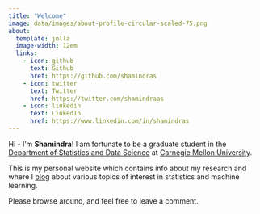```yaml
---
title: "Welcome"
image: data/images/about-profile-circular-scaled-75.png
about:
  template: jolla
  image-width: 12em
  links:
    - icon: github
      text: Github
      href: https://github.com/shamindras
    - icon: twitter
      text: Twitter
      href: https://twitter.com/shamindraas
    - icon: linkedin
      text: LinkedIn
      href: https://www.linkedin.com/in/shamindras
---
```


Hi - I’m **Shamindra**! I am fortunate to be a graduate student in the 
[Department of Statistics and Data Science](http://www.stat.cmu.edu/) at 
[Carnegie Mellon University](https://www.cmu.edu/).

This is my personal website which contains info about my research and where I
[blog](https://www.shamindras.com/posts.html) about various topics of interest 
in statistics and machine learning.

Please browse around, and feel free to leave a comment.

